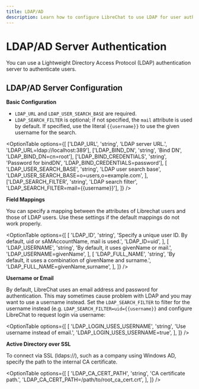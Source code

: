 ```yaml
---
title: LDAP/AD
description: Learn how to configure LibreChat to use LDAP for user authentication.
---
```


# LDAP/AD Server Authentication

You can use a Lightweight Directory Access Protocol (LDAP) authentication server to authenticate users.

## LDAP/AD Server Configuration

**Basic Configuration**

- `LDAP_URL` and `LDAP_USER_SEARCH_BASE` are required.
- `LDAP_SEARCH_FILTER` is optional; if not specified, the `mail` attribute is used by default. If specified, use the literal `{{username}}` to use the given username for the search.

<OptionTable
  options={[
    ['LDAP_URL', 'string', 'LDAP server URL.', 'LDAP_URL=ldap://localhost:389'],
    ['LDAP_BIND_DN', 'string', 'Bind DN', 'LDAP_BIND_DN=cn=root'],
    ['LDAP_BIND_CREDENTIALS', 'string', 'Password for bindDN', 'LDAP_BIND_CREDENTIALS=password'],
    [
      'LDAP_USER_SEARCH_BASE',
      'string',
      'LDAP user search base',
      'LDAP_USER_SEARCH_BASE=o=users,o=example.com',
    ],
    ['LDAP_SEARCH_FILTER', 'string', 'LDAP search filter', 'LDAP_SEARCH_FILTER=mail={{username}}'],
  ]}
/>

**Field Mappings**

You can specify a mapping between the attributes of Librechat users and those of LDAP users. Use these settings if the default mappings do not work properly.

<OptionTable
  options={[
    [
      'LDAP_ID',
      'string',
      'Specify a unique user ID. By default, uid or sAMAccountName, mail is used.',
      'LDAP_ID=uid',
    ],
    [
      'LDAP_USERNAME',
      'string',
      'By default, it uses givenName or mail.',
      'LDAP_USERNAME=givenName',
    ],
    [
      'LDAP_FULL_NAME',
      'string',
      'By default, it uses a combination of givenName and surname.',
      'LDAP_FULL_NAME=givenName,surname',
    ],
  ]}
/>

**Username or Email**

By default, LibreChat uses an email address and password for authentication.
This may sometimes cause problem with LDAP and you may want to use a username instead.
Set the `LDAP_SEARCH_FILTER` to filter for the username instead (e.g. `LDAP_SEARCH_FILTER=uid={{username}}`
and configure LibreChat to request login via username:

<OptionTable
  options={[
    [
      'LDAP_LOGIN_USES_USERNAME',
      'string',
      'Use username instead of email.',
      'LDAP_LOGIN_USES_USERNAME=true',
    ],
  ]}
/>

**Active Directory over SSL**

To connect via SSL (ldaps://), such as a company using Windows AD, specify the path to the internal CA certificate.

<OptionTable
  options={[
    [
      'LDAP_CA_CERT_PATH',
      'string',
      'CA certificate path.',
      'LDAP_CA_CERT_PATH=/path/to/root_ca_cert.crt',
    ],
  ]}
/>
